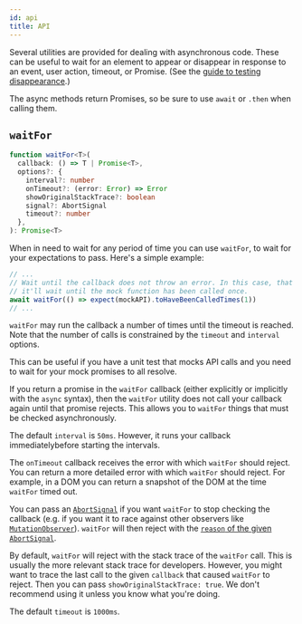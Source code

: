 ```yaml
---
id: api
title: API
---
```


Several utilities are provided for dealing with asynchronous code. These can be
useful to wait for an element to appear or disappear in response to an event,
user action, timeout, or Promise. (See the
[guide to testing disappearance](guide-disappearance.mdx).)

The async methods return Promises, so be sure to use `await` or `.then` when
calling them.

## `waitFor`

```typescript
function waitFor<T>(
  callback: () => T | Promise<T>,
  options?: {
    interval?: number
    onTimeout?: (error: Error) => Error
    showOriginalStackTrace?: boolean
    signal?: AbortSignal
    timeout?: number
  },
): Promise<T>
```

When in need to wait for any period of time you can use `waitFor`, to wait for
your expectations to pass. Here's a simple example:

```javascript
// ...
// Wait until the callback does not throw an error. In this case, that means
// it'll wait until the mock function has been called once.
await waitFor(() => expect(mockAPI).toHaveBeenCalledTimes(1))
// ...
```

`waitFor` may run the callback a number of times until the timeout is reached.
Note that the number of calls is constrained by the `timeout` and `interval`
options.

This can be useful if you have a unit test that mocks API calls and you need to
wait for your mock promises to all resolve.

If you return a promise in the `waitFor` callback (either explicitly or
implicitly with the `async` syntax), then the `waitFor` utility does not call
your callback again until that promise rejects. This allows you to `waitFor`
things that must be checked asynchronously.

The default `interval` is `50ms`. However, it runs your callback
immediatelybefore starting the intervals.

The `onTimeout` callback receives the error with which `waitFor` should reject.
You can return a more detailed error with which `waitFor` should reject. For
example, in a DOM you can return a snapshot of the DOM at the time `waitFor`
timed out.

You can pass an
[`AbortSignal`](https://developer.mozilla.org/en-US/docs/Web/API/AbortSignal) if
you want `waitFor` to stop checking the callback (e.g. if you want it to race
against other observers like
[`MutationObserver`](https://developer.mozilla.org/en-US/docs/Web/API/MutationObserver/MutationObserver)).
`waitFor` will then reject with the
[`reason` of the given `AbortSignal`](https://developer.mozilla.org/en-US/docs/Web/API/AbortSignal/reason).

By default, `waitFor` will reject with the stack trace of the `waitFor` call.
This is usually the more relevant stack trace for developers. However, you might
want to trace the last call to the given `callback` that caused `waitFor` to
reject. Then you can pass `showOriginalStackTrace: true`. We don't recommend
using it unless you know what you're doing.

The default `timeout` is `1000ms`.
